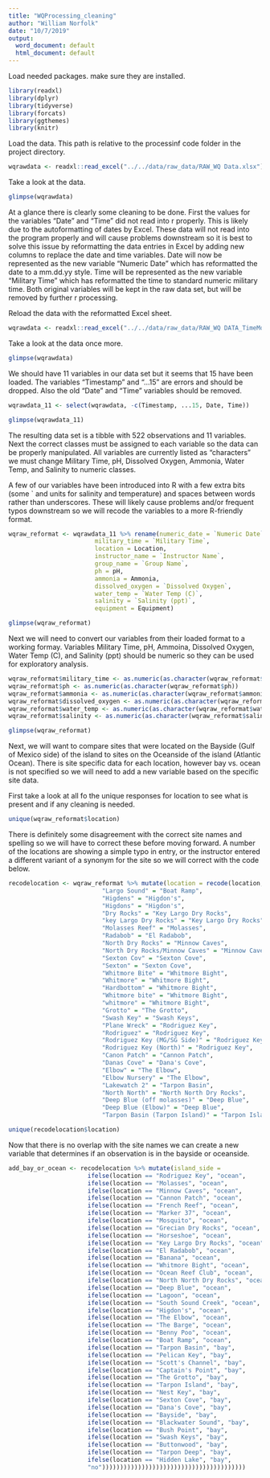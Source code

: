 ```yaml
---
title: "WQProcessing_cleaning"
author: "William Norfolk"
date: "10/7/2019"
output:
  word_document: default
  html_document: default
---
```


Load needed packages. make sure they are installed.

```r
library(readxl)
library(dplyr)
library(tidyverse)
library(forcats)
library(ggthemes)
library(knitr)

```

Load the data. This path is relative to the processinf code folder in the project directory.

```r
wqrawdata <- readxl::read_excel("../../data/raw_data/RAW_WQ Data.xlsx")
```


Take a look at the data.

```r

glimpse(wqrawdata)

```


At a glance there is clearly some cleaning to be done. First the values for the variables "Date" and "Time" did not read into r properly. This is likely due to the autoformatting of dates by Excel. These data will not read into the program properly and will cause problems downstream so it is best to solve this issue by reformatting the data entries in Excel by adding new columns to replace the date and time variables. Date will now be represented as the new variable "Numeric Date" which has reformatted the date to a mm.dd.yy style. Time will be represented as the new variable "Military Time" which has reformatted the time to standard numeric military time. Both original variables will be kept in the raw data set, but will be removed by further r processing.


Reload the data with the reformatted Excel sheet.

```r
wqrawdata <- readxl::read_excel("../../data/raw_data/RAW_WQ DATA_TimeModified.xlsx")

```

Take a look at the data once more. 

```r
glimpse(wqrawdata)

```

We should have 11 variables in our data set but it seems that 15 have been loaded. The variables "Timestamp" and "...15" are errors and should be dropped. Also the old "Date" and "Time" variables should be removed.

```r
wqrawdata_11 <- select(wqrawdata, -c(Timestamp, ...15, Date, Time))

glimpse(wqrawdata_11)
```

The resulting data set is a tibble with 522 observations and 11 variables. Next the correct classes must be assigned to each variable so the data can be properly manipulated. All variables are currently listed as "characters" we must change Military Time, pH, Dissolved Oxygen, Ammonia, Water Temp, and Salinity to numeric classes. 

A few of our variables have been introduced into R with a few extra bits (some ` and units for salinity and temperature) and spaces between words rather than underscores. These will likely cause problems and/or frequent typos downstream so we will recode the variables to a more R-friendly format. 

```r
wqraw_reformat <- wqrawdata_11 %>% rename(numeric_date = `Numeric Date`,
                        military_time = `Military Time`,
                        location = Location,
                        instructor_name = `Instructor Name`,
                        group_name = `Group Name`,
                        ph = pH,
                        ammonia = Ammonia,
                        dissolved_oxygen = `Dissolved Oxygen`,
                        water_temp = `Water Temp (C)`,
                        salinity = `Salinity (ppt)`,
                        equipment = Equipment)

glimpse(wqraw_reformat)


```


Next we will need to convert our variables from their loaded format to a working formay. Variables Military Time, pH, Ammoina, Dissolved Oxygen, Water Temp (C), and Salinity (ppt) should be numeric so they can be used for exploratory analysis.  

```r
wqraw_reformat$military_time <- as.numeric(as.character(wqraw_reformat$military_time))
wqraw_reformat$ph <- as.numeric(as.character(wqraw_reformat$ph))
wqraw_reformat$ammonia <- as.numeric(as.character(wqraw_reformat$ammonia))
wqraw_reformat$dissolved_oxygen <- as.numeric(as.character(wqraw_reformat$dissolved_oxygen))
wqraw_reformat$water_temp <- as.numeric(as.character(wqraw_reformat$water_temp))
wqraw_reformat$salinity <- as.numeric(as.character(wqraw_reformat$salinity))

glimpse(wqraw_reformat)

```

Next, we will want to compare sites that were located on the Bayside (Gulf of Mexico side) of the island to sites on the Oceanside of the island (Atlantic Ocean). There is site specific data for each location, however bay vs. ocean is not specified so we will need to add a new variable based on the specific site data. 

First take a look at all fo the unique responses for location to see what is present and if any cleaning is needed. 

```r
unique(wqraw_reformat$location)
```

There is definitely some disagreement with the correct site names and spelling so we will have to correct these before moving forward. A number of the locations are showing a simple typo in entry, or the instructor entered a different variant of a synonym for the site so we will correct with the code below.   

```r
recodelocation <- wqraw_reformat %>% mutate(location = recode(location, 
                          "Largo Sound" = "Boat Ramp",
                          "Higdens" = "Higdon's",
                          "Higdons" = "Higdon's",
                          "Dry Rocks" = "Key Largo Dry Rocks",
                          "key Largo Dry Rocks" = "Key Largo Dry Rocks",
                          "Molasses Reef" = "Molasses",
                          "Radabob" = "El Radabob",
                          "North Dry Rocks" = "Minnow Caves",
                          "North Dry Rocks/Minnow Caves" = "Minnow Caves",
                          "Sexton Cov" = "Sexton Cove",
                          "Sexton" = "Sexton Cove",
                          "Whitmore Bite" = "Whitmore Bight",
                          "Whitmore" = "Whitmore Bight",
                          "Hardbottom" = "Whitmore Bight",
                          "Whitmore bite" = "Whitmore Bight",
                          "whitmore" = "Whitmore Bight",
                          "Grotto" = "The Grotto",
                          "Swash Key" = "Swash Keys",
                          "Plane Wreck" = "Rodriguez Key",
                          "Rodriguez" = "Rodriguez Key",
                          "Rodriguez Key (MG/SG Side)" = "Rodriguez Key",
                          "Rodriguez Key (North)" = "Rodriguez Key",
                          "Canon Patch" = "Cannon Patch",
                          "Danas Cove" = "Dana's Cove",
                          "Elbow" = "The Elbow",
                          "Elbow Nursery" = "The Elbow",
                          "Lakewatch 2" = "Tarpon Basin",
                          "North North" = "North North Dry Rocks",
                          "Deep Blue (off molasses)" = "Deep Blue",
                          "Deep Blue (Elbow)" = "Deep Blue",
                          "Tarpon Basin (Tarpon Island)" = "Tarpon Island"))

unique(recodelocation$location)
```

Now that there is no overlap with the site names we can create a new variable that determines if an observation is in the bayside or oceanside.

```r
add_bay_or_ocean <- recodelocation %>% mutate(island_side = 
                      ifelse(location == "Rodriguez Key", "ocean",
                      ifelse(location == "Molasses", "ocean",
                      ifelse(location == "Minnow Caves", "ocean",
                      ifelse(location == "Cannon Patch", "ocean",
                      ifelse(location == "French Reef", "ocean",
                      ifelse(location == "Marker 37", "ocean",
                      ifelse(location == "Mosquito", "ocean",
                      ifelse(location == "Grecian Dry Rocks", "ocean",
                      ifelse(location == "Horseshoe", "ocean",
                      ifelse(location == "Key Largo Dry Rocks", "ocean",
                      ifelse(location == "El Radabob", "ocean",
                      ifelse(location == "Banana", "ocean",
                      ifelse(location == "Whitmore Bight", "ocean",
                      ifelse(location == "Ocean Reef Club", "ocean",
                      ifelse(location == "North North Dry Rocks", "ocean",
                      ifelse(location == "Deep Blue", "ocean",
                      ifelse(location == "Lagoon", "ocean",
                      ifelse(location == "South Sound Creek", "ocean", 
                      ifelse(location == "Higdon's", "ocean",
                      ifelse(location == "The Elbow", "ocean", 
                      ifelse(location == "The Barge", "ocean", 
                      ifelse(location == "Benny Poo", "ocean",
                      ifelse(location == "Boat Ramp", "ocean",
                      ifelse(location == "Tarpon Basin", "bay",
                      ifelse(location == "Pelican Key", "bay",
                      ifelse(location == "Scott's Channel", "bay",
                      ifelse(location == "Captain's Point", "bay", 
                      ifelse(location == "The Grotto", "bay", 
                      ifelse(location == "Tarpon Island", "bay", 
                      ifelse(location == "Nest Key", "bay",
                      ifelse(location == "Sexton Cove", "bay", 
                      ifelse(location == "Dana's Cove", "bay", 
                      ifelse(location == "Bayside", "bay", 
                      ifelse(location == "Blackwater Sound", "bay", 
                      ifelse(location == "Bush Point", "bay", 
                      ifelse(location == "Swash Keys", "bay", 
                      ifelse(location == "Buttonwood", "bay", 
                      ifelse(location == "Tarpon Deep", "bay", 
                      ifelse(location == "Hidden Lake", "bay", 
                      "no"))))))))))))))))))))))))))))))))))))))))

```


